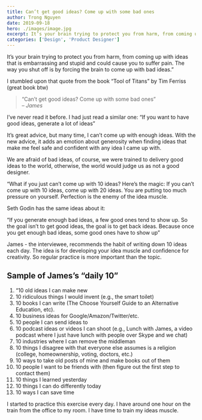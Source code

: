 ```yaml
---
title: Can’t get good ideas? Come up with some bad ones
author: Trong Nguyen
date: 2019-09-18
hero: ./images/image.jpg
excerpt: It’s your brain trying to protect you from harm, from coming up with ideas that is embarrassing and stupid and could cause you to suffer pain. The way you shut off is by forcing the brain to come up with bad ideas.
categories: ['Design', 'Product Designer']
---
```


It’s your brain trying to protect you from harm, from coming up with ideas that is embarrassing and stupid and could cause you to suffer pain. The way you shut off is by forcing the brain to come up with bad ideas.”

I stumbled upon that quote from the book “Tool of Titans” by Tim Ferriss (great book btw)

> “Can’t get good ideas? Come up with some bad ones”  
> <cite>– James</cite>

I’ve never read it before. I had just read a similar one: “If you want to have good ideas, generate a lot of ideas”

It’s great advice, but many time, I can’t come up with enough ideas.
With the new advice, it adds an emotion about generosity when finding ideas that make me feel safe and confident with any idea I came up with.

We are afraid of bad ideas, of course, we were trained to delivery good ideas to the world, otherwise, the world would judge us as not a good designer.

“What if you just can’t come up with 10 ideas? Here’s the magic: If you can’t come up with 10 ideas, come up with 20 ideas. You are putting too much pressure on yourself. Perfection is the enemy of the idea muscle.

Seth Godin has the same ideas about it:

“If you generate enough bad ideas, a few good ones tend to show up. So the goal isn’t to get good ideas, the goal is to get back ideas. Because once you get enough bad ideas, some good ones have to show up”

James - the interviewee, recommends the habit of writing down 10 ideas each day. The idea is for developing your idea muscle and confidence for creativity. So regular practice is more important than the topic.

## Sample of James’s “daily 10”
1. “10 old ideas I can make new
2. 10 ridiculous things I would invent (e.g., the smart toilet)
3. 10 books I can write (The Choose Yourself Guide to an Alternative Education, etc).
4. 10 business ideas for Google/Amazon/Twitter/etc.
5. 10 people I can send ideas to
6. 10 podcast ideas or videos I can shoot (e.g., Lunch with James, a video podcast where I just have lunch with people over Skype and we chat)
7. 10 industries where I can remove the middleman
8. 10 things I disagree with that everyone else assumes is a religion (college, homeownership, voting, doctors, etc.)
9. 10 ways to take old posts of mine and make books out of them
10. 10 people I want to be friends with (then figure out the first step to contact them)
11. 10 things I learned yesterday
12. 10 things I can do differently today
13. 10 ways I can save time

I started to practice this exercise every day. I have around one hour on the train from the office to my room. I have time to train my ideas muscle.
